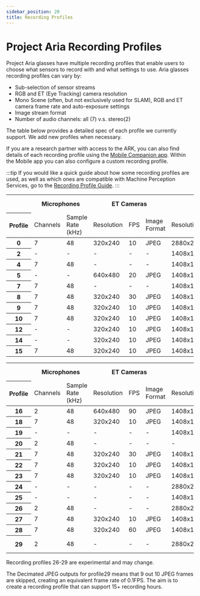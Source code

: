 ```yaml
---
sidebar_position: 20
title: Recording Profiles
---
```


# Project Aria Recording Profiles

Project Aria glasses have multiple recording profiles that enable users to choose what sensors to record with and what settings to use. Aria glasses recording profiles can vary by:
* Sub-selection of sensor streams
* RGB and ET (Eye Tracking) camera resolution
* Mono Scene (often, but not exclusively used for SLAM), RGB and ET camera frame rate and auto-exposure settings
* Image stream format
* Number of audio channels: all (7) v.s. stereo(2)

The table below provides a detailed spec of each profile we currently support. We add new profiles when necessary.

If you are a research partner with access to the ARK, you can also find details of each recording profile using the [Mobile Companion app](/docs/ARK/mobile_companion_app). Within the Mobile app you can also configure a custom recording profile.

:::tip
If you would like a quick guide about how some recording profiles are used, as well as which ones are compatible with Machine Perception Services, go to the [Recording Profile Guide](/ARK/glasses_manual/profile_guide.mdx).
:::


<table>
<thead> <tr><th class="headcol"></th><th colspan="2"><center>Microphones</center></th><th colspan="3"><center>ET Cameras</center></th><th colspan="4"><center>RGB Cameras</center>  </th><th colspan="4"><center> SLAM (Mono Scene Cameras)</center>  </th><th><center> GPS </center>     </th><th><center>IMU 1</center>         </th><th><center>IMU 2</center>         </th><th><center>Magnetometer</center>  </th><th><center>Barometer</center>     </th><th><center>Wi-Fi</center>          </th><th><center> Bluetooth</center>          </th></tr>
<tr><th  class="headcol">Profile</th><td>Channels     </td><td>Sample Rate (kHz)</td><td>Resolution  </td><td>FPS</td><td>Image Format</td><td>Resolution   </td><td>FPS</td><td>Auto Exposure</td><td>Image Format</td><td>Resolution    </td><td>FPS</td><td>Auto Exposure</td><td>Image Format</td><td>Data Rate (Hz)</td><td>Data Rate (Hz)</td><td>Data Rate (Hz)</td><td>Data Rate (Hz)</td><td>Data Rate (Hz)</td><td>Scan Duration(s)</td><td>Scan Duration(s)</td></tr></thead>
<tbody>
<tr><th  class="headcol">0</th><td>7            </td><td>48               </td><td>320x240     </td><td>10 </td>    <td>JPEG        </td><td>2880x2880    </td><td>1  </td><td>ON           </td><td>JPEG        </td><td>640x480       </td><td>10 </td><td>ON           </td><td>JPEG        </td><td>1             </td><td>1000          </td><td>800           </td><td>10            </td><td>50            </td><td>10              </td><td>10              </td></tr>
<tr><th  class="headcol">2</th><td>-            </td><td>-                </td><td>-   </td><td>- </td> <td>-        </td><td>1408x1408     </td><td>20 </td><td>ON           </td><td>JPEG        </td><td>640x480     </td><td>20  </td><td>ON            </td><td>JPEG           </td><td>1             </td><td>1000          </td><td>800           </td><td>10            </td><td>50            </td><td>10                     </td><td>10</td></tr>
<tr><th  class="headcol">4</th><td>7            </td><td>48               </td><td>-           </td><td>-  </td><td>-           </td><td>1408x1408    </td><td>10 </td><td>ON           </td><td>JPEG        </td><td>-             </td><td>-  </td><td>-            </td><td>-           </td><td>1             </td><td>1000          </td><td>800           </td><td>10            </td><td>50            </td><td>-             </td><td>-  </td></tr>
<tr><th  class="headcol">5</th><td>-            </td><td>-                </td><td>640x480     </td><td>20 </td><td>JPEG        </td><td>1408x1408    </td><td>20 </td><td>ON           </td><td>JPEG        </td><td>-             </td><td>-  </td><td>-            </td><td>-           </td><td>-             </td><td>1000          </td><td>800           </td><td>-             </td><td>-             </td><td>-             </td><td>-  </td></tr>
<tr><th  class="headcol">7</th><td>7            </td><td>48               </td><td>-           </td><td>-  </td><td>-           </td><td>1408x1408    </td><td>10 </td><td>ON           </td><td>RAW         </td><td>-             </td><td>-  </td><td>-            </td><td>-           </td><td>1             </td><td>1000          </td><td>800           </td><td>10            </td><td>50            </td><td>-             </td><td>- </td></tr>
<tr><th  class="headcol">8</th><td>7            </td><td>48               </td><td>320x240     </td><td>30 </td><td>JPEG        </td><td>1408x1408    </td><td>5  </td><td>ON           </td><td>JPEG        </td><td>640x480       </td><td>15 </td><td>ON           </td><td>JPEG        </td><td>-             </td><td>1000          </td><td>800           </td><td>10            </td><td>50            </td><td>-               </td><td>- </td></tr>
<tr><th  class="headcol">9</th><td>7            </td><td>48               </td><td>320x240     </td><td>10 </td><td>JPEG        </td><td>1408x1408    </td><td>20 </td><td>ON           </td><td>JPEG        </td><td>640x480       </td><td>10 </td><td>ON           </td><td>JPEG        </td><td>-             </td><td>1000          </td><td>800           </td><td>10            </td><td>50            </td><td>-               </td><td>- </td></tr>
<tr><th  class="headcol">10</th><td>7            </td><td>48               </td><td>320x240     </td><td>10 </td><td>JPEG        </td><td>1408x1408    </td><td>10 </td><td>ON           </td><td>JPEG        </td><td>640x480       </td><td>10 </td><td>ON           </td><td>JPEG        </td><td>1             </td><td>1000          </td><td>800           </td><td>10            </td><td>50            </td><td>10             </td><td>10 </td></tr>
<tr><th  class="headcol">12</th><td>-            </td><td>-                </td><td>320x240     </td><td>10 </td><td>JPEG        </td><td>1408x1408    </td><td>10 </td><td>ON           </td><td>JPEG        </td><td>640x480       </td><td>10 </td><td>ON           </td><td>JPEG        </td><td>-             </td><td>1000          </td><td>800           </td><td>10            </td><td>50            </td><td>-              </td><td>- </td></tr>
<tr><th  class="headcol">14</th><td>-            </td><td>-                </td><td>320x240     </td><td>10 </td><td>JPEG        </td><td>1408x1408    </td><td>1 </td><td>ON           </td><td>JPEG        </td><td>640x480       </td><td>30 </td><td>ON           </td><td>JPEG        </td><td>1             </td><td>1000          </td><td>800           </td><td>10            </td><td>50            </td><td>-               </td><td>- </td></tr>
<tr><th  class="headcol">15</th><td>7            </td><td>48               </td><td>320x240     </td><td>10 </td><td>JPEG        </td><td>1408x1408    </td><td>30 </td><td>ON           </td><td>JPEG        </td><td>640x480       </td><td>30 </td><td>ON           </td><td>JPEG        </td><td>-             </td><td>1000          </td><td>800           </td><td>10            </td><td>50            </td><td>-               </td><td>- </td></tr>
</tbody>
</table>


<table>
<thead> <tr><th class="headcol"></th><th colspan="2"><center>Microphones</center></th><th colspan="3"><center>ET Cameras</center></th><th colspan="4"><center>RGB Cameras</center>  </th><th colspan="4"><center> SLAM (Mono Scene Cameras)</center>  </th><th><center> GPS </center>     </th><th><center>IMU 1</center>         </th><th><center>IMU 2</center>         </th><th><center>Magnetometer</center>  </th><th><center>Barometer</center>     </th><th><center>Wi-Fi</center>          </th><th><center> Bluetooth</center>          </th></tr>
<tr><th  class="headcol">Profile</th><td>Channels     </td><td>Sample Rate (kHz)</td><td>Resolution  </td><td>FPS</td><td>Image Format</td><td>Resolution   </td><td>FPS</td><td>Auto Exposure</td><td>Image Format</td><td>Resolution    </td><td>FPS</td><td>Auto Exposure</td><td>Image Format</td><td>Data Rate (Hz)</td><td>Data Rate (Hz)</td><td>Data Rate (Hz)</td><td>Data Rate (Hz)</td><td>Data Rate (Hz)</td><td>Scan Duration(s)</td><td>Scan Duration(s)</td></tr></thead>
<tbody>
<tr><th  class="headcol">16</th><td>2            </td><td>48               </td><td>640x480     </td><td>90 </td><td>JPEG        </td><td>1408x1408    </td><td>10 </td><td>ON           </td><td>JPEG        </td><td>-             </td><td>-  </td><td>-            </td><td>-           </td><td>-             </td><td>1000          </td><td>800           </td><td>10            </td><td>50            </td><td>-               </td><td>- </td></tr>
<tr><th  class="headcol">18</th><td>7            </td><td>48               </td><td>320x240     </td><td>10 </td><td>JPEG        </td><td>1408x1408    </td><td>10 </td><td>ON           </td><td>JPEG        </td><td>640x480       </td><td>10 </td><td>ON           </td><td>JPEG        </td><td>-             </td><td>1000          </td><td>800           </td><td>10            </td><td>50            </td><td>-               </td><td>- </td></tr>
<tr><th  class="headcol">19</th><td>-            </td><td>-                </td><td>-           </td><td>-  </td><td>-           </td><td>1408x1408    </td><td>10 </td><td>ON           </td><td>JPEG        </td><td>640x480       </td><td>10 </td><td>ON           </td><td>JPEG        </td><td>1             </td><td>1000          </td><td>800           </td><td>10            </td><td>50            </td><td>10            </td><td>10 </td></tr>
<tr><th  class="headcol">20</th><td>2            </td><td>48               </td><td>-           </td><td>-  </td><td>-           </td><td>-            </td><td>-  </td><td>-            </td><td>-           </td><td>-             </td><td>-  </td><td>-            </td><td>-           </td><td>-             </td><td>1000          </td><td>800           </td><td>-             </td><td>-             </td><td>-             </td><td>- </td></tr>
<tr><th  class="headcol">21</th><td>7            </td><td>48               </td><td>320x240     </td><td>30 </td><td>JPEG       </td><td>1408x1408    </td><td>15 </td><td>ON           </td><td>JPEG        </td><td>640x480       </td><td>15 </td><td>ON           </td><td>JPEG        </td><td>-             </td><td>1000          </td><td>800           </td><td>10            </td><td>50            </td><td>-              </td><td>- </td></tr>
<tr><th  class="headcol">22</th><td>7            </td><td>48               </td><td>320x240     </td><td>10 </td><td>JPEG       </td><td>1408x1408    </td><td>30 </td><td>ON           </td><td>JPEG        </td><td>640x480       </td><td>10 </td><td>ON           </td><td>JPEG        </td><td>-             </td><td>1000          </td><td>800           </td><td>10            </td><td>50            </td><td>-              </td><td>- </td></tr>
<tr><th  class="headcol">23</th><td>7            </td><td>48               </td><td>320x240     </td><td>10 </td><td>JPEG       </td><td>1408x1408    </td><td>30 </td><td>ON           </td><td>JPEG        </td><td>640x480       </td><td>10 </td><td>ON           </td><td>JPEG        </td><td>-             </td><td>1000          </td><td>800           </td><td>10            </td><td>50            </td><td>-              </td><td>- </td></tr>
<tr><th  class="headcol">24</th><td>-            </td><td>-                </td><td>-           </td><td>- </td><td>-        </td><td>2880x2880    </td><td>10 </td><td>ON           </td><td>JPEG        </td><td>640x480         </td><td>10 </td><td>ON           </td><td>JPEG        </td><td>-             </td><td>1000          </td><td>800           </td><td>10            </td><td>50            </td><td>-               </td><td>- </td></tr>
<tr><th  class="headcol">25</th><td>-            </td><td>-                </td><td>-           </td><td>- </td><td>-        </td><td>1408x1408    </td><td>10 </td><td>ON           </td><td>JPEG        </td><td>640x480         </td><td>20 </td><td>ON           </td><td>JPEG        </td><td>1             </td><td>1000          </td><td>800           </td><td>-            </td><td>-            </td><td>10                </td><td>10 </td></tr>
<tr><th  class="headcol">26</th><td>2            </td><td>48                </td><td>-           </td><td>- </td><td>-        </td><td>2880x2880    </td><td>1 </td><td>ON           </td><td>JPEG        </td><td>-               </td><td>- </td><td>-             </td><td>-              </td><td>1             </td><td>-          </td><td>-           </td><td>-            </td><td>-            </td><td>-                   </td><td>- </td></tr>
<tr><th  class="headcol">27</th><td>7            </td><td>48                </td><td>320x240     </td><td>10 </td><td>JPEG        </td><td>1408x1408    </td><td>10 </td><td>ON           </td><td>JPEG    </td><td>640x480       </td><td>10 </td><td>ON          </td><td>JPEG          </td><td>-             </td><td>1000         </td><td>800          </td><td>10            </td><td>50            </td><td>10               </td><td>- </td></tr>
<tr><th  class="headcol">28</th><td>7            </td><td>48                </td><td>320x240     </td><td>60 </td><td>JPEG        </td><td>1408x1408    </td><td>30 </td><td>ON           </td><td>JPEG    </td><td>640x480       </td><td>30 </td><td>ON          </td><td>JPEG          </td><td>-             </td><td>1000         </td><td>800          </td><td>10            </td><td>50            </td><td>-                </td><td>- </td></tr>
<tr><th  class="headcol">29</th><td>2            </td><td>48                </td><td>-           </td><td>- </td><td>-        </td><td>2880x2880    </td><td>1/0.1 </td><td>ON           </td><td>JPEG with decimation       </td><td>-               </td><td>- </td><td>-             </td><td>-              </td><td>1             </td><td>-          </td><td>-           </td><td>-      </td><td>-        </td><td>-           </td><td>- </td></tr>
</tbody>
</table>

Recording profiles 26-29 are experimental and may change.

The Decimated JPEG outputs for profile29 means that 9 out 10 JPEG frames are skipped, creating an equivalent frame rate of 0.1FPS. The aim is to create a recording profile that can support 15+ recording hours.
